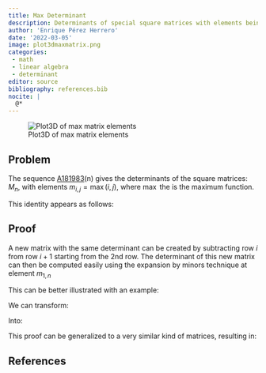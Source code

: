 ```yaml
---
title: Max Determinant
description: Determinants of special square matrices with elements being the maximum or minimum between the indices of the elements.
author: 'Enrique Pérez Herrero'
date: '2022-03-05'
image: plot3dmaxmatrix.png
categories: 
 - math
 - linear algebra
 - determinant
editor: source
bibliography: references.bib
nocite: |
  @*
---
```



![Plot3D of max matrix elements](plot3dmaxmatrix.png)

## Problem

The sequence [A181983](https://oeis.org/A181983)(n) gives the determinants of
the square matrices: $M_{n}$, with elements $m_{i,j}= \max(i,j)$, where $\max$
the is the maximum function.

This identity appears as follows:

\begin{equation}
det{\bigg[ max(i,j) \bigg] }_{1\leq i,j \leq n} = -n \cdot {(-1)}^{n} = A181983(n)
\end{equation}

## Proof

A new matrix with the same determinant can be created by subtracting row $i$
from row $i+1$ starting from the 2nd row. The determinant of this new matrix can
then be computed easily using the expansion by minors technique at element
$m_{1,n}$

This can be better illustrated with an example:

We can transform:

\begin{equation}
M_{10} = \left(\begin{array}{cccccccccc} 
1 & 2 & 3 & 4 & 5 & 6 & 7 & 8 & 9 & 10 \\
2 & 2 & 3 & 4 & 5 & 6 & 7 & 8 & 9 & 10 \\
3 & 3 & 3 & 4 & 5 & 6 & 7 & 8 & 9 & 10 \\
4 & 4 & 4 & 4 & 5 & 6 & 7 & 8 & 9 & 10 \\
5 & 5 & 5 & 5 & 5 & 6 & 7 & 8 & 9 & 10 \\
6 & 6 & 6 & 6 & 6 & 6 & 7 & 8 & 9 & 10 \\
7 & 7 & 7 & 7 & 7 & 7 & 7 & 8 & 9 & 10 \\
8 & 8 & 8 & 8 & 8 & 8 & 8 & 8 & 9 & 10 \\
9 & 9 & 9 & 9 & 9 & 9 & 9 & 9 & 9 & 10 \\
10 & 10 & 10 & 10 & 10 & 10 & 10 & 10 & 10 & 10
\end{array} \right)
\end{equation}

Into:

\begin{equation}
M^{*}_{10} =\left(\begin{array}{cccccccccc}
1 & 2 & 3 & 4 & 5 & 6 & 7 & 8 & 9 & 10 \\
1 & 0 & 0 & 0 & 0 & 0 & 0 & 0 & 0 & 0 \\
1 & 1 & 0 & 0 & 0 & 0 & 0 & 0 & 0 & 0 \\
1 & 1 & 1 & 0 & 0 & 0 & 0 & 0 & 0 & 0 \\
1 & 1 & 1 & 1 & 0 & 0 & 0 & 0 & 0 & 0 \\
1 & 1 & 1 & 1 & 1 & 0 & 0 & 0 & 0 & 0 \\
1 & 1 & 1 & 1 & 1 & 1 & 0 & 0 & 0 & 0 \\
1 & 1 & 1 & 1 & 1 & 1 & 1 & 0 & 0 & 0 \\
1 & 1 & 1 & 1 & 1 & 1 & 1 & 1 & 0 & 0 \\
1 & 1 & 1 & 1 & 1 & 1 & 1 & 1 & 1 & 0 \end{array} \right)
\end{equation}

This proof can be generalized to a very similar kind of matrices, resulting in:

\begin{equation}
det{\bigg[ max(i,j)^k \bigg]}_{1\leq i,j \leq n} = {(-1)}^{n-1} \cdot n^{k} \cdot \prod_{s=1}^{n-1}{(s+1)^k-s^k}
\end{equation}

\begin{equation}
det{\bigg[ min(i,j)^k \bigg]}_{1\leq i,j \leq n} = \prod_{s=1}^{n-1}{(s+1)^k-s^k}
\end{equation}

## References

::: {#refs}
:::
